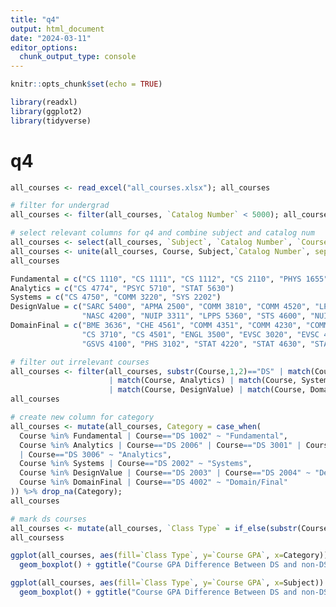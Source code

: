 ```yaml
---
title: "q4"
output: html_document
date: "2024-03-11"
editor_options: 
  chunk_output_type: console
---
```


```r
knitr::opts_chunk$set(echo = TRUE)
```

```r
library(readxl)
library(ggplot2)
library(tidyverse)
```

# q4
```r
all_courses <- read_excel("all_courses.xlsx"); all_courses
```

```r
# filter for undergrad
all_courses <- filter(all_courses, `Catalog Number` < 5000); all_courses 
```

```r
# select relevant columns for q4 and combine subject and catalog num
all_courses <- select(all_courses, `Subject`, `Catalog Number`, `Course GPA`); 
all_courses <- unite(all_courses, Course, Subject,`Catalog Number`, sep=" ", remove=FALSE)
all_courses
```

```r
Fundamental = c("CS 1110", "CS 1111", "CS 1112", "CS 2110", "PHYS 1655", "CS 1113")
Analytics = c("CS 4774", "PSYC 5710", "STAT 5630")
Systems = c("CS 4750", "COMM 3220", "SYS 2202")
DesignValue = c("SARC 5400", "APMA 2500", "COMM 3810", "COMM 4520", "LPPP 4210", 
                "NASC 4200", "NUIP 3311", "LPPS 5360", "STS 4600", "NUIP 4311")
DomainFinal = c("BME 3636", "CHE 4561", "COMM 4351", "COMM 4230", "COMM 4520", "COMM 4522",
                "CS 3710", "CS 4501", "ENGL 3500", "EVSC 3020", "EVSC 4080", "EVSC 5040",
                "GSVS 4100", "PHS 3102", "STAT 4220", "STAT 4630", "STAT 4800", "STAT 4996")
```

```r
# filter out irrelevant courses
all_courses <- filter(all_courses, substr(Course,1,2)=="DS" | match(Course, Fundamental)
                      | match(Course, Analytics) | match(Course, Systems)
                      | match(Course, DesignValue) | match(Course, DomainFinal))
all_courses
```

```r
# create new column for category
all_courses <- mutate(all_courses, Category = case_when(
  Course %in% Fundamental | Course=="DS 1002" ~ "Fundamental",
  Course %in% Analytics | Course=="DS 2006" | Course=="DS 3001" | Course=="DS 3005"
  | Course=="DS 3006" ~ "Analytics",
  Course %in% Systems | Course=="DS 2002" ~ "Systems",
  Course %in% DesignValue | Course=="DS 2003" | Course=="DS 2004" ~ "Design/Value",
  Course %in% DomainFinal | Course=="DS 4002" ~ "Domain/Final"
)) %>% drop_na(Category);
all_courses
```

```r
# mark ds courses
all_courses <- mutate(all_courses, `Class Type` = if_else(substr(Course,1,2)=="DS", "DS Class", "Outside Class"))
all_coursess
```

```r
ggplot(all_courses, aes(fill=`Class Type`, y=`Course GPA`, x=Category)) + 
  geom_boxplot() + ggtitle("Course GPA Difference Between DS and non-DS Courses \nGrouped By Requirement Categories")
```

```r
ggplot(all_courses, aes(fill=`Class Type`, y=`Course GPA`, x=Subject)) + 
  geom_boxplot() + ggtitle("Course GPA Difference Between DS and non-DS Courses \nGrouped By Course Subjects")
```
